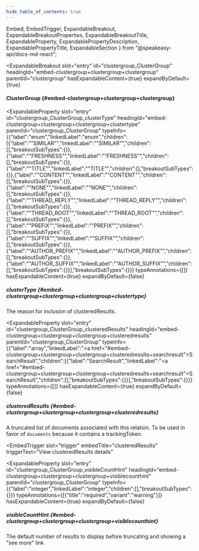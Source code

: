 ```yaml
---
hide_table_of_contents: true
---
```

  Embed,
  EmbedTrigger,
  ExpandableBreakout,
  ExpandableBreakoutProperties,
  ExpandableBreakoutTitle,
  ExpandableProperty,
  ExpandablePropertyDescription,
  ExpandablePropertyTitle,
  ExpandableSection
} from "@speakeasy-api/docs-md-react";

<ExpandableSection>

<ExpandableBreakout
  slot="entry"
  id="clustergroup_ClusterGroup"
  headingId="embed-clustergroup+clustergroup+clustergroup"
  parentId="clustergroup"
  hasExpandableContent={true}
  expandByDefault={true}
>

<ExpandableBreakoutTitle slot="title">

#### ClusterGroup \{#embed-clustergroup+clustergroup+clustergroup\}

</ExpandableBreakoutTitle>

<ExpandableBreakoutProperties slot="properties">

<ExpandableProperty
  slot="entry"
  id="clustergroup_ClusterGroup_clusterType"
  headingId="embed-clustergroup+clustergroup+clustergroup+clustertype"
  parentId="clustergroup_ClusterGroup"
  typeInfo={{"label":"enum","linkedLabel":"enum","children":[{"label":"\"SIMILAR\"","linkedLabel":"\"SIMILAR\"","children":[],"breakoutSubTypes":{}},{"label":"\"FRESHNESS\"","linkedLabel":"\"FRESHNESS\"","children":[],"breakoutSubTypes":{}},{"label":"\"TITLE\"","linkedLabel":"\"TITLE\"","children":[],"breakoutSubTypes":{}},{"label":"\"CONTENT\"","linkedLabel":"\"CONTENT\"","children":[],"breakoutSubTypes":{}},{"label":"\"NONE\"","linkedLabel":"\"NONE\"","children":[],"breakoutSubTypes":{}},{"label":"\"THREAD_REPLY\"","linkedLabel":"\"THREAD_REPLY\"","children":[],"breakoutSubTypes":{}},{"label":"\"THREAD_ROOT\"","linkedLabel":"\"THREAD_ROOT\"","children":[],"breakoutSubTypes":{}},{"label":"\"PREFIX\"","linkedLabel":"\"PREFIX\"","children":[],"breakoutSubTypes":{}},{"label":"\"SUFFIX\"","linkedLabel":"\"SUFFIX\"","children":[],"breakoutSubTypes":{}},{"label":"\"AUTHOR_PREFIX\"","linkedLabel":"\"AUTHOR_PREFIX\"","children":[],"breakoutSubTypes":{}},{"label":"\"AUTHOR_SUFFIX\"","linkedLabel":"\"AUTHOR_SUFFIX\"","children":[],"breakoutSubTypes":{}}],"breakoutSubTypes":{}}}
  typeAnnotations={[]}
  hasExpandableContent={true}
  expandByDefault={false}
>

<ExpandablePropertyTitle slot="title">

##### clusterType \{#embed-clustergroup+clustergroup+clustergroup+clustertype\}

</ExpandablePropertyTitle>

<ExpandablePropertyDescription slot="description">

The reason for inclusion of clusteredResults.

</ExpandablePropertyDescription>

</ExpandableProperty>

<ExpandableProperty
  slot="entry"
  id="clustergroup_ClusterGroup_clusteredResults"
  headingId="embed-clustergroup+clustergroup+clustergroup+clusteredresults"
  parentId="clustergroup_ClusterGroup"
  typeInfo={{"label":"array","linkedLabel":"<a href=\"#embed-clustergroup+clustergroup+clustergroup+clusteredresults+searchresult\">SearchResult</a>","children":[{"label":"SearchResult","linkedLabel":"<a href=\"#embed-clustergroup+clustergroup+clustergroup+clusteredresults+searchresult\">SearchResult</a>","children":[],"breakoutSubTypes":{}}],"breakoutSubTypes":{}}}
  typeAnnotations={[]}
  hasExpandableContent={true}
  expandByDefault={false}
>

<ExpandablePropertyTitle slot="title">

##### clusteredResults \{#embed-clustergroup+clustergroup+clustergroup+clusteredresults\}

</ExpandablePropertyTitle>

<ExpandablePropertyDescription slot="description">

A truncated list of documents associated with this relation. To be used in favor of `documents` because it contains a trackingToken.

</ExpandablePropertyDescription>

<Embed slot="embed">

<EmbedTrigger
  slot="trigger"
  embedTitle="clusteredResults"
  triggerText="View clusteredResults details"
>

<Embedclusteredresults />

</EmbedTrigger>

</Embed>

</ExpandableProperty>

<ExpandableProperty
  slot="entry"
  id="clustergroup_ClusterGroup_visibleCountHint"
  headingId="embed-clustergroup+clustergroup+clustergroup+visiblecounthint"
  parentId="clustergroup_ClusterGroup"
  typeInfo={{"label":"integer","linkedLabel":"integer","children":[],"breakoutSubTypes":{}}}
  typeAnnotations={[{"title":"required","variant":"warning"}]}
  hasExpandableContent={true}
  expandByDefault={false}
>

<ExpandablePropertyTitle slot="title">

##### visibleCountHint \{#embed-clustergroup+clustergroup+clustergroup+visiblecounthint\}

</ExpandablePropertyTitle>

<ExpandablePropertyDescription slot="description">

The default number of results to display before truncating and showing a "see more" link

</ExpandablePropertyDescription>

</ExpandableProperty>

</ExpandableBreakoutProperties>

</ExpandableBreakout>

</ExpandableSection>